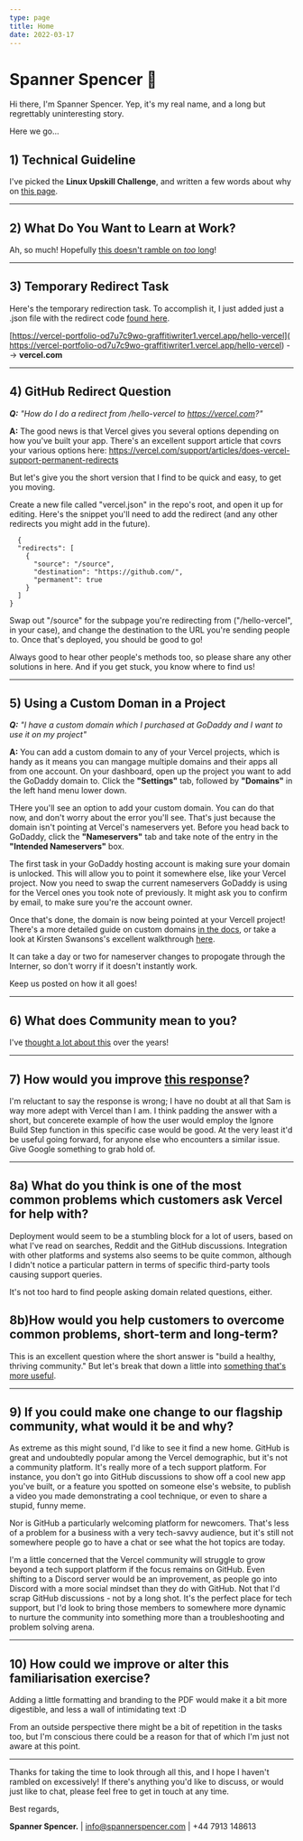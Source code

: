 ```yaml
---
type: page
title: Home
date: 2022-03-17
---
```


# Spanner Spencer 🔧

Hi there, I'm Spanner Spencer. Yep, it's my real name, and a long but regrettably uninteresting story.

Here we go...

## 1) Technical Guideline
I've picked the **Linux Upskill Challenge**, and written a few words about why on [this page](https://vercel-portfolio-xi.vercel.app/posts/linux-upskill).

---

## 2) What Do You Want to Learn at Work?
Ah, so much! Hopefully [this doesn't ramble on *too* long](https://vercel-portfolio-xi.vercel.app/posts/learn)!

---

## 3) Temporary Redirect Task
Here's the temporary redirection task. To accomplish it, I just added just a .json file with the redirect code [found here](https://medium.com/@kartikagrawal7196/how-to-create-a-folder-in-a-github-repository-36b0fd8f9bf8).

[https://vercel-portfolio-od7u7c9wo-graffitiwriter1.vercel.app/hello-vercel](
https://vercel-portfolio-od7u7c9wo-graffitiwriter1.vercel.app/hello-vercel)  -->  **vercel.com**

---

## 4) GitHub Redirect Question
***Q:** "How do I do a redirect from /hello-vercel to https://vercel.com?"*

**A:** The good news is that Vercel gives you several options depending on how you've built your app. There's an excellent support article that covrs your various options here: https://vercel.com/support/articles/does-vercel-support-permanent-redirects
  
  But let's give you the short version that I find to be quick and easy, to get you moving.
  
  Create a new file called "vercel.json" in the repo's root, and open it up for editing. Here's the snippet you'll need to add the redirect (and any other redirects you might add in the future).
```  
  {
  "redirects": [
    { 
      "source": "/source",
      "destination": "https://github.com/", 
      "permanent": true
    }
  ]
}
```
Swap out "/source" for the subpage you're redirecting from ("/hello-vercel", in your case), and change the destination to the URL you're sending people to. Once that's deployed, you should be good to go!

Always good to hear other people's methods too, so please share any other solutions in here. And if you get stuck, you know where to find us!
  
---

## 5) Using a Custom Doman in a Project
***Q:** "I have a custom domain which I purchased at GoDaddy and I want to use it on my project"*

**A:** You can add a custom domain to any of your Vercel projects, which is handy as it means you can mangage multiple domains and their apps all from one account. On your dashboard, open up the project you want to add the GoDaddy domain to. Click the **"Settings"** tab, followed by **"Domains"** in the left hand menu lower down.

THere you'll see an option to add your custom domain. You can do that now, and don't worry about the error you'll see. That's just because the domain isn't pointing at Vercel's nameservers yet. Before you head back to GoDaddy, click the **"Nameservers"** tab and take note of the entry in the **"Intended Nameservers"** box.

The first task in your GoDaddy hosting account is making sure your domain is unlocked. This will allow you to point it somewhere else, like your Vercel project. Now you need to swap the current nameservers GoDaddy is using for the Vercel ones you took note of previously. It might ask you to confirm by email, to make sure you're the account owner. 

Once that's done, the domain is now being pointed at your Vercell project! There's a more detailed guide on custom domains [in the docs](https://vercel.com/docs/concepts/projects/custom-domains), or take a look at Kirsten Swansons's excellent walkthrough [here](https://kswanie21.medium.com/how-to-set-up-godaddy-domain-with-vercel-f42430ed4f6).

It can take a day or two for nameserver changes to propogate through the Interner, so don't worry if it doesn't instantly work.

Keep us posted on how it all goes! 

---

## 6) What does Community mean to you?
I've [thought a lot about this](https://vercel-portfolio-xi.vercel.app/posts/community) over the years!

---

## 7) How would you improve [this response](https://github.com/vercel/community/discussions/310)?
I'm reluctant to say the response is wrong; I have no doubt at all that Sam is way more adept with Vercel than I am. I think padding the answer with a short, but concerete example of how the user would employ the Ignore Build Step function in this specific case would be good. At the very least it'd be useful going forward, for anyone else who encounters a similar issue. Give Google something to grab hold of.

---

## 8a) What do you think is one of the most common problems which customers ask Vercel for help with? 
Deployment would seem to be a stumbling block for a lot of users, based on what I've read on searches, Reddit and the GitHub discussions. Integration with other platforms and systems also seems to be quite common, although I didn't notice a particular pattern in terms of specific third-party tools causing support queries.

It's not too hard to find people asking domain related questions, either.

## 8b)How would you help customers to overcome common problems, short-term and long-term?
This is an excellent question where the short answer is "build a healthy, thriving community." But let's break that down a little into [something that's more useful](https://vercel-portfolio-xi.vercel.app/posts/problems).

---

## 9) If you could make one change to our flagship community, what would it be and why?

As extreme as this might sound, I'd like to see it find a new home. GitHub is great and undoubtedly popular among the Vercel demographic, but it's not a community platform. It's really more of a tech support platform. For instance, you don't go into GitHub discussions to show off a cool new app you've built, or a feature you spotted on someone else's website, to publish a video you made demonstrating a cool technique, or even to share a stupid, funny meme.

Nor is GitHub a particularly welcoming platform for newcomers. That's less of a problem for a business with a very tech-savvy audience, but it's still not somewhere people go to have a chat or see what the hot topics are today.

I'm a little concerned that the Vercel community will struggle to grow beyond a tech support platform if the focus remains on GitHub. Even shifting to a Discord server would be an improvement, as people go into Discord with a more social mindset than they do with GitHub. Not that I'd scrap GitHub discussions - not by a long shot. It's the perfect place for tech support, but I'd look to bring those members to somewhere more dynamic to nurture the community into something more than a troubleshooting and problem solving arena.

---

## 10) How could we improve or alter this familiarisation exercise?

Adding a little formatting and branding to the PDF would make it a bit more digestible, and less a wall of intimidating text :D 

From an outside perspective there might be a bit of repetition in the tasks too, but I'm conscious there could be a reason for that of which I'm just not aware at this point.

---

Thanks for taking the time to look through all this, and I hope I haven't rambled on excessively! If there's anything you'd like to discuss, or would just like to chat, please feel free to get in touch at any time.

Best regards,

**Spanner Spencer.**  |  info@spannerspencer.com  |  +44 7913 148613
